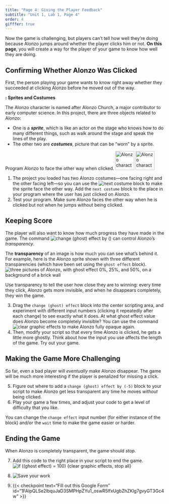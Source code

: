 ```yaml
---
title: "Page 4: Giving the Player Feedback"
subtitle: "Unit 1, Lab 1, Page 4"
order: 4
gifffer: true
---
```


::: learn
Now the game is challenging, but players can't tell how well they're doing because Alonzo jumps around whether the player clicks him or not. <strong>On this page</strong>, you will create a way for the player of your game to know how well they are doing.
:::

## Confirming Whether Alonzo Was Clicked

First, the person playing your game wants to know right away whether they succeeded at clicking Alonzo before he moved out of the way.

::: vocabFullWidth
<strong>: Sprites and Costumes</strong>

The Alonzo character is named after Alonzo Church, a major contributor to early computer science. In this project, there are three objects related to Alonzo:

- One is a <em><strong>sprite</strong></em>, which is like an actor on the stage who knows how to do many different things, such as walk around the stage and speak the lines of the play.
- The other two are <em><strong>costumes</strong></em>, picture that can be "worn" by a sprite.
:::

::: forYouToDo
Program Alonzo to face the other way when clicked. <img src="/img/1-introduction/alonzo.png" title="Alonzo character" alt="Alonzo character" height="60"/> <img src="/img/1-introduction/alonzo-flipped-other-way.png" title="Alonzo character flipped to face the other way" alt="Alonzo character flipped to face the other way" height="60"/>

1. The project you loaded has two Alonzo costumes---one facing right and the other facing left---so you can use the <img src="/img/blocks/next-costume.png" alt="next costume"/> block to make the sprite face the other way. Add the `next costume` block to the place in your program where the user has just clicked on Alonzo.
2. Test your program. Make sure Alonzo faces the other way when he is clicked but not when he jumps without being clicked.

:::

## Keeping Score

The player will also want to know how much progress they have made in the game. The command <img src="/img/1-introduction/ghosteffect.png" title="change (ghost) effect by ()" alt="change (ghost) effect by ()"/> can control Alonzo's <em>transparency</em>.

::: vocabFullWidth
The <strong>transparency</strong> of an image is how much you can see what's behind it. For example, here is the Alonzo sprite shown with three different transparencies (which have been set using the `ghost effect` block).<br /> <img src="/img/1-introduction/transparency2.png" title="three pictures of Alonzo, with ghost effect 0%, 25%, and 50%, on a background of a brick wall" alt="three pictures of Alonzo, with ghost effect 0%, 25%, and 50%, on a background of a brick wall" class="ms-4"/>
:::

::: forYouToDo

Use transparency to tell the user how close they are to winning: every time they click, Alonzo gets more invisible, and when he disappears completely, they win the game.

3. Drag the `change (ghost) effect` block into the center scripting area, and experiment with different input numbers (clicking it repeatedly after each change) to see exactly what it does. At what ghost effect value does Alonzo become completely invisible? You can use the command <img src="/img/1-introduction/clear-graphic-effects.png" alt="clear graphic effects"/> to make Alonzo fully opaque again.
4. Then, modify your script so that every time Alonzo is clicked, he gets a little more ghostly. Think about how the input you use affects the length of the game. Try out your game.

:::

## Making the Game More Challenging

So far, even a bad player will <em>eventually</em> make Alonzo disappear. The game will be much more interesting if the player is penalized for missing a click.

::: forYouToDo

5. Figure out where to add a `change (ghost) effect by (-5)` block to your script to make Alonzo get less transparent any time he moves <em>without</em> being clicked.
6. Play your game a few times, and adjust your code to get a level of difficulty that you like.

::: endnote
You can change the `change effect` input number (for either instance of the block) and/or the `wait` time to make the game easier or harder.
:::

:::

## Ending the Game

::: forYouToDo

When Alonzo is completely transparent, the game should <em>stop.</em>

7. Add this code to the right place in your script to end the game.<br /> <img src="/img/1-introduction/if-done-stop.png" title="if ((ghost effect) = 100) {clear graphic effects, stop all}" alt="if ((ghost effect) = 100) {clear graphic effects, stop all}" class="ms-4"/>

8. <img src="/img/icons/save-now.png" title="Save your work" alt="Save your work" class="inline"/>

9. {{< checkpoint text="Fill out this Google Form" id="1FAIpQLSe2lbquJaD3SMPHpZYu1_oswR5IfxUgbZhZKlg7gvyGT3Gc4w" >}}

:::